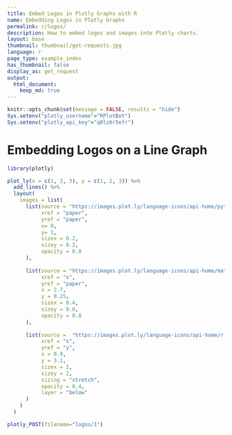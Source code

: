 ```yaml
---
title: Embed Logos in Plotly Graphs with R
name: Embedding Logos in Plotly Graphs
permalink: r/logos/
description: How to embed logos and images into Plotly charts.
layout: base
thumbnail: thumbnail/get-requests.jpg
language: r
page_type: example_index
has_thumbnail: false
display_as: get_request
output: 
  html_document:
    keep_md: true
---
```


```r
knitr::opts_chunk$set(message = FALSE, results = "hide")
Sys.setenv("plotly_username"="RPlotBot")
Sys.setenv("plotly_api_key"="q0lz6r5efr")
```

# Embedding Logos on a Line Graph

```r
library(plotly)

plot_ly(x = c(1, 2, 3), y = c(1, 2, 3)) %>%
  add_lines() %>%
  layout(
    images = list(
      list(source = "https://images.plot.ly/language-icons/api-home/python-logo.png",
           xref = "paper",
           yref = "paper",
           x= 0,
           y= 1,
           sizex = 0.2,
           sizey = 0.2,
           opacity = 0.8
      ),
      
      list(source = "https://images.plot.ly/language-icons/api-home/matlab-logo.png",
           xref = "x",
           yref = "paper",
           x = 2.7,
           y = 0.25,
           sizex = 0.4,
           sizey = 0.8,
           opacity = 0.8
      ),
      
      list(source =  "https://images.plot.ly/language-icons/api-home/r-logo.png",
           xref = "x",
           yref = "y",
           x = 0.9,
           y = 3.1,
           sizex = 2,
           sizey = 2,
           sizing = "stretch",
           opacity = 0.4,
           layer = "below"
      )
    )
  )
```

```r
plotly_POST(filename="logos/1")
```